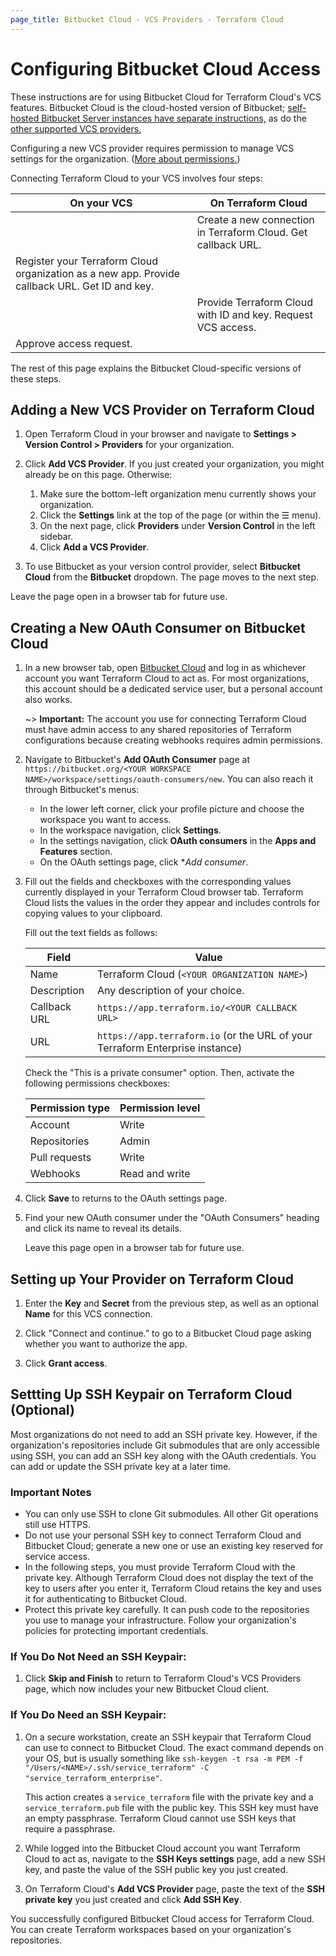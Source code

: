 ```yaml
---
page_title: Bitbucket Cloud - VCS Providers - Terraform Cloud
---
```


# Configuring Bitbucket Cloud Access

These instructions are for using Bitbucket Cloud for Terraform Cloud's VCS features. Bitbucket Cloud is the cloud-hosted version of Bitbucket; [self-hosted Bitbucket Server instances have separate instructions,](/cloud-docs/vcs/bitbucket-server) as do the [other supported VCS providers.](/cloud-docs/vcs)

Configuring a new VCS provider requires permission to manage VCS settings for the organization. ([More about permissions.](/cloud-docs/users-teams-organizations/permissions))

[permissions-citation]: #intentionally-unused---keep-for-maintainers

Connecting Terraform Cloud to your VCS involves four steps:

| On your VCS                                                                                    | On Terraform Cloud                                            |
| ---------------------------------------------------------------------------------------------- | ------------------------------------------------------------- |
|                                                                                                | Create a new connection in Terraform Cloud. Get callback URL. |
| Register your Terraform Cloud organization as a new app. Provide callback URL. Get ID and key. |                                                               |
|                                                                                                | Provide Terraform Cloud with ID and key. Request VCS access.  |
| Approve access request.                                                                        |                                                               |

The rest of this page explains the Bitbucket Cloud-specific versions of these steps.

## Adding a New VCS Provider on Terraform Cloud

1. Open Terraform Cloud in your browser and navigate to **Settings > Version Control > Providers** for your organization.

1. Click **Add VCS Provider**. If you just created your organization, you might already be on this page. Otherwise:

   1. Make sure the bottom-left organization menu currently shows your organization.
   1. Click the **Settings** link at the top of the page (or within the ☰ menu).
   1. On the next page, click **Providers** under **Version Control** in the left sidebar.
   1. Click **Add a VCS Provider**.

1. To use Bitbucket as your version control provider, select **Bitbucket Cloud** from the **Bitbucket** dropdown. The page moves to the next step.

Leave the page open in a browser tab for future use.

## Creating a New OAuth Consumer on Bitbucket Cloud

1. In a new browser tab, open [Bitbucket Cloud](https://bitbucket.org) and log in as whichever account you want Terraform Cloud to act as. For most organizations, this account should be a dedicated service user, but a personal account also works.

   ~> **Important:** The account you use for connecting Terraform Cloud must have admin access to any shared repositories of Terraform configurations because creating webhooks requires admin permissions.

1. Navigate to Bitbucket's **Add OAuth Consumer** page at `https://bitbucket.org/<YOUR WORKSPACE NAME>/workspace/settings/oauth-consumers/new`. You can also reach it through Bitbucket's menus:

   - In the lower left corner, click your profile picture and choose the workspace you want to access.
   - In the workspace navigation, click **Settings**.
   - In the settings navigation, click **OAuth consumers** in the **Apps and Features** section.
   - On the OAuth settings page, click **Add consumer*.

1. Fill out the fields and checkboxes with the corresponding values currently displayed in your Terraform Cloud browser tab. Terraform Cloud lists the values in the order they appear and includes controls for copying values to your clipboard.

   Fill out the text fields as follows:

   | Field        | Value                                                                         |
   | ------------ | ----------------------------------------------------------------------------- |
   | Name         | Terraform Cloud (`<YOUR ORGANIZATION NAME>`)                                  |
   | Description  | Any description of your choice.                                               |
   | Callback URL | `https://app.terraform.io/<YOUR CALLBACK URL>`                                |
   | URL          | `https://app.terraform.io` (or the URL of your Terraform Enterprise instance) |

   Check the "This is a private consumer" option. Then, activate the following permissions checkboxes:

   | Permission type | Permission level |
   | --------------- | ---------------- |
   | Account         | Write            |
   | Repositories    | Admin            |
   | Pull requests   | Write            |
   | Webhooks        | Read and write   |

1. Click **Save** to returns to the OAuth settings page.

1. Find your new OAuth consumer under the "OAuth Consumers" heading and click its name to reveal its details.

   Leave this page open in a browser tab for future use.

## Setting up Your Provider on Terraform Cloud

1. Enter the **Key** and **Secret** from the previous step, as well as an optional **Name** for this VCS connection.

1. Click "Connect and continue." to go to a Bitbucket Cloud page asking whether you want to authorize the app.

1. Click **Grant access**.

## Settting Up SSH Keypair on Terraform Cloud (Optional)

Most organizations do not need to add an SSH private key. However, if the organization's repositories include Git submodules that are only accessible using SSH, you can add an SSH key along with the OAuth credentials. You can add or update the SSH private key at a later time.

### Important Notes

- You can only use SSH to clone Git submodules. All other Git operations still use HTTPS.
- Do not use your personal SSH key to connect Terraform Cloud and Bitbucket Cloud; generate a new one or use an existing key reserved for service access.
- In the following steps, you must provide Terraform Cloud with the private key. Although Terraform Cloud does not display the text of the key to users after you enter it, Terraform Cloud retains the key and uses it for authenticating to Bitbucket Cloud.
- Protect this private key carefully. It can push code to the repositories you use to manage your infrastructure. Follow your organization's policies for protecting important credentials.

### If You Do Not Need an SSH Keypair:

1. Click **Skip and Finish** to return to Terraform Cloud's VCS Providers page, which now includes your new Bitbucket Cloud client.

### If You Do Need an SSH Keypair:

1. On a secure workstation, create an SSH keypair that Terraform Cloud can use to connect to Bitbucket Cloud. The exact command depends on your OS, but is usually something like `ssh-keygen -t rsa -m PEM -f "/Users/<NAME>/.ssh/service_terraform" -C "service_terraform_enterprise"`.
   
   This action creates a `service_terraform` file with the private key and a `service_terraform.pub` file with the public key. This SSH key must have an empty passphrase. Terraform Cloud cannot use SSH keys that require a passphrase.

1. While logged into the Bitbucket Cloud account you want Terraform Cloud to act as, navigate to the **SSH Keys settings** page, add a new SSH key, and paste the value of the SSH public key you just created.

1. On Terraform Cloud's **Add VCS Provider** page, paste the text of the **SSH private key** you just created and click **Add SSH Key**.

You successfully configured Bitbucket Cloud access for Terraform Cloud. You can create Terraform workspaces based on your organization's repositories.

